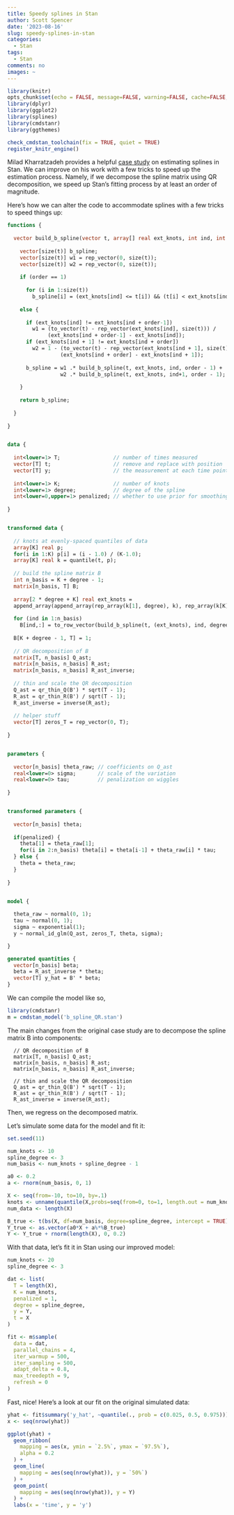 ```yaml
---
title: Speedy splines in Stan
author: Scott Spencer
date: '2023-08-16'
slug: speedy-splines-in-stan
categories:
  - Stan
tags:
  - Stan
comments: no
images: ~
---
```


```r
library(knitr)
opts_chunk$set(echo = FALSE, message=FALSE, warning=FALSE, cache=FALSE, eval=TRUE)
library(dplyr)
library(ggplot2)
library(splines)
library(cmdstanr)
library(ggthemes)

check_cmdstan_toolchain(fix = TRUE, quiet = TRUE)
register_knitr_engine()
```

Milad Kharratzadeh provides a helpful [case study](https://mc-stan.org/users/documentation/case-studies/splines_in_stan.html) on estimating splines in Stan. We can improve on his work with a few tricks to speed up the estimation process. Namely, if we decompose the spline matrix using QR decomposition, we speed up Stan's fitting process by at least an order of magnitude.

Here's how we can alter the code to accommodate splines with a few tricks to speed things up:

```stan

functions {
  
  vector build_b_spline(vector t, array[] real ext_knots, int ind, int order) {
    
    vector[size(t)] b_spline;
    vector[size(t)] w1 = rep_vector(0, size(t));
    vector[size(t)] w2 = rep_vector(0, size(t));
    
    if (order == 1)
    
      for (i in 1:size(t)) 
        b_spline[i] = (ext_knots[ind] <= t[i]) && (t[i] < ext_knots[ind+1]); 
    
    else {
    
      if (ext_knots[ind] != ext_knots[ind + order-1])
        w1 = (to_vector(t) - rep_vector(ext_knots[ind], size(t))) / 
             (ext_knots[ind + order-1] - ext_knots[ind]);
      if (ext_knots[ind + 1] != ext_knots[ind + order])
        w2 = 1 - (to_vector(t) - rep_vector(ext_knots[ind + 1], size(t))) / 
                 (ext_knots[ind + order] - ext_knots[ind + 1]);
                 
      b_spline = w1 .* build_b_spline(t, ext_knots, ind, order - 1) + 
                 w2 .* build_b_spline(t, ext_knots, ind+1, order - 1);
    
    }
    
    return b_spline;
  
  }
  
}


data {
  
  int<lower=1> T;                 // number of times measured
  vector[T] t;                    // remove and replace with position
  vector[T] y;                    // the measurement at each time point t
  
  int<lower=1> K;                 // number of knots
  int<lower=1> degree;            // degree of the spline
  int<lower=0,upper=1> penalized; // whether to use prior for smoothing
  
}


transformed data {
  
  // knots at evenly-spaced quantiles of data
  array[K] real p;
  for(i in 1:K) p[i] = (i - 1.0) / (K-1.0);
  array[K] real k = quantile(t, p);
  
  // build the spline matrix B
  int n_basis = K + degree - 1; 
  matrix[n_basis, T] B;
  
  array[2 * degree + K] real ext_knots =
  append_array(append_array(rep_array(k[1], degree), k), rep_array(k[K], degree));
  
  for (ind in 1:n_basis)
    B[ind,:] = to_row_vector(build_b_spline(t, (ext_knots), ind, degree + 1));
  
  B[K + degree - 1, T] = 1;
  
  // QR decomposition of B
  matrix[T, n_basis] Q_ast;
  matrix[n_basis, n_basis] R_ast;
  matrix[n_basis, n_basis] R_ast_inverse;
  
  // thin and scale the QR decomposition
  Q_ast = qr_thin_Q(B') * sqrt(T - 1);
  R_ast = qr_thin_R(B') / sqrt(T - 1);
  R_ast_inverse = inverse(R_ast);
  
  // helper stuff
  vector[T] zeros_T = rep_vector(0, T);
  
}


parameters {
  
  vector[n_basis] theta_raw; // coefficients on Q_ast
  real<lower=0> sigma;       // scale of the variation
  real<lower=0> tau;         // penalization on wiggles
  
}


transformed parameters {
  
  vector[n_basis] theta;
  
  if(penalized) {
    theta[1] = theta_raw[1];
    for(i in 2:n_basis) theta[i] = theta[i-1] + theta_raw[i] * tau;
  } else {
    theta = theta_raw;
  }
  
}


model {
  
  theta_raw ~ normal(0, 1);
  tau ~ normal(0, 1);
  sigma ~ exponential(1);  
  y ~ normal_id_glm(Q_ast, zeros_T, theta, sigma);

}

generated quantities {
  vector[n_basis] beta;
  beta = R_ast_inverse * theta;
  vector[T] y_hat = B' * beta;
}

```

We can compile the model like so,

```r
library(cmdstanr)
m = cmdstan_model('b_spline_QR.stan')
```

The main changes from the original case study are to decompose the spline matrix B into components:

```
  // QR decomposition of B
  matrix[T, n_basis] Q_ast;
  matrix[n_basis, n_basis] R_ast;
  matrix[n_basis, n_basis] R_ast_inverse;
  
  // thin and scale the QR decomposition
  Q_ast = qr_thin_Q(B') * sqrt(T - 1);
  R_ast = qr_thin_R(B') / sqrt(T - 1);
  R_ast_inverse = inverse(R_ast);
```

Then, we regress on the decomposed matrix.

Let's simulate some data for the model and fit it:

```r
set.seed(11)

num_knots <- 10
spline_degree <- 3
num_basis <- num_knots + spline_degree - 1

a0 <- 0.2
a <- rnorm(num_basis, 0, 1)

X <- seq(from=-10, to=10, by=.1)
knots <- unname(quantile(X,probs=seq(from=0, to=1, length.out = num_knots)))
num_data <- length(X)

B_true <- t(bs(X, df=num_basis, degree=spline_degree, intercept = TRUE))
Y_true <- as.vector(a0*X + a%*%B_true)
Y <- Y_true + rnorm(length(X), 0, 0.2)
```

With that data, let's fit it in Stan using our improved model:

```r
num_knots <- 20
spline_degree <- 3

dat <- list(
  T = length(X),
  K = num_knots,
  penalized = 1,
  degree = spline_degree,
  y = Y,
  t = X
)

fit <- m$sample(
  data = dat,
  parallel_chains = 4,
  iter_warmup = 500,
  iter_sampling = 500,
  adapt_delta = 0.8,
  max_treedepth = 9,
  refresh = 0
)
```

Fast, nice! Here's a look at our fit on the original simulated data:

```r
yhat <- fit$summary('y_hat', ~quantile(., prob = c(0.025, 0.5, 0.975)))
x <- seq(nrow(yhat))

ggplot(yhat) + 
  geom_ribbon(
    mapping = aes(x, ymin = `2.5%`, ymax = `97.5%`), 
    alpha = 0.2
  ) + 
  geom_line(
    mapping = aes(seq(nrow(yhat)), y = `50%`)
  ) + 
  geom_point(
    mapping = aes(seq(nrow(yhat)), y = Y)
  ) + 
  labs(x = 'time', y = 'y')
```



